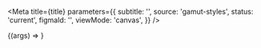 

<Meta
  title={title}
  parameters={{
    subtitle: '',
    source: 'gamut-styles',
    status: 'current',
    figmaId: '',
    viewMode: 'canvas',
  }}
/>

<Canvas>
  <Story name="Kitchen Sink">{(args) => <ColorModeKitchenSinkExample />}</Story>
</Canvas>
